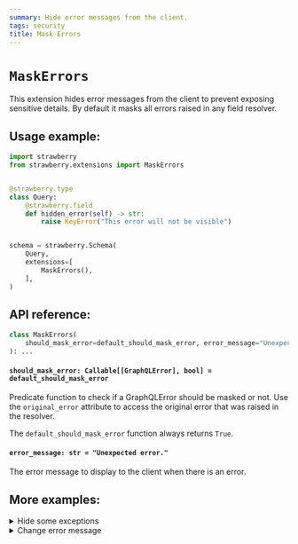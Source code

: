 ```yaml
---
summary: Hide error messages from the client.
tags: security
title: Mask Errors
---
```


# `MaskErrors`

This extension hides error messages from the client to prevent exposing
sensitive details. By default it masks all errors raised in any field resolver.

## Usage example:

```python
import strawberry
from strawberry.extensions import MaskErrors


@strawberry.type
class Query:
    @strawberry.field
    def hidden_error(self) -> str:
        raise KeyError("This error will not be visible")


schema = strawberry.Schema(
    Query,
    extensions=[
        MaskErrors(),
    ],
)
```

## API reference:

```python
class MaskErrors(
    should_mask_error=default_should_mask_error, error_message="Unexpected error."
): ...
```

#### `should_mask_error: Callable[[GraphQLError], bool] = default_should_mask_error`

Predicate function to check if a GraphQLError should be masked or not. Use the
`original_error` attribute to access the original error that was raised in the
resolver.

<Note>


The `default_should_mask_error` function always returns `True`.

</Note>


#### `error_message: str = "Unexpected error."`

The error message to display to the client when there is an error.

## More examples:

<details>
  <summary>Hide some exceptions</summary>


```python
import strawberry
from strawberry.extensions import MaskErrors
from graphql.error import GraphQLError


class VisibleError(Exception):
    pass


@strawberry.type
class Query:
    @strawberry.field
    def visible_error(self) -> str:
        raise VisibleError("This error will be visible")


def should_mask_error(error: GraphQLError) -> bool:
    original_error = error.original_error
    if original_error and isinstance(original_error, VisibleError):
        return False

    return True


schema = strawberry.Schema(
    Query,
    extensions=[
        MaskErrors(should_mask_error=should_mask_error),
    ],
)
```

</details>


<details>
  <summary>Change error message</summary>


```python
import strawberry
from strawberry.extensions import MaskErrors


@strawberry.type
class Query:
    @strawberry.field
    def hidden_error(self) -> str:
        raise KeyError("This error will not be visible")


schema = strawberry.Schema(
    Query,
    extensions=[
        MaskErrors(error_message="Oh no! An error occured. Very sorry about that."),
    ],
)
```

</details>
